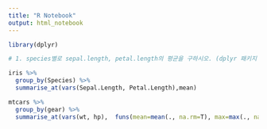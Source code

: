 ---
title: "R Notebook"
output: html_notebook
---

```{r}
library(dplyr)

# 1. species별로 sepal.length, petal.length의 평균을 구하시오. (dplyr 패키지 이용)

iris %>%
  group_by(Species) %>%
  summarise_at(vars(Sepal.Length, Petal.Length),mean)

mtcars %>%
  group_by(gear) %>%
  summarise_at(vars(wt, hp),  funs(mean=mean(., na.rm=T), max=max(., na.rm=T)))

```






































































